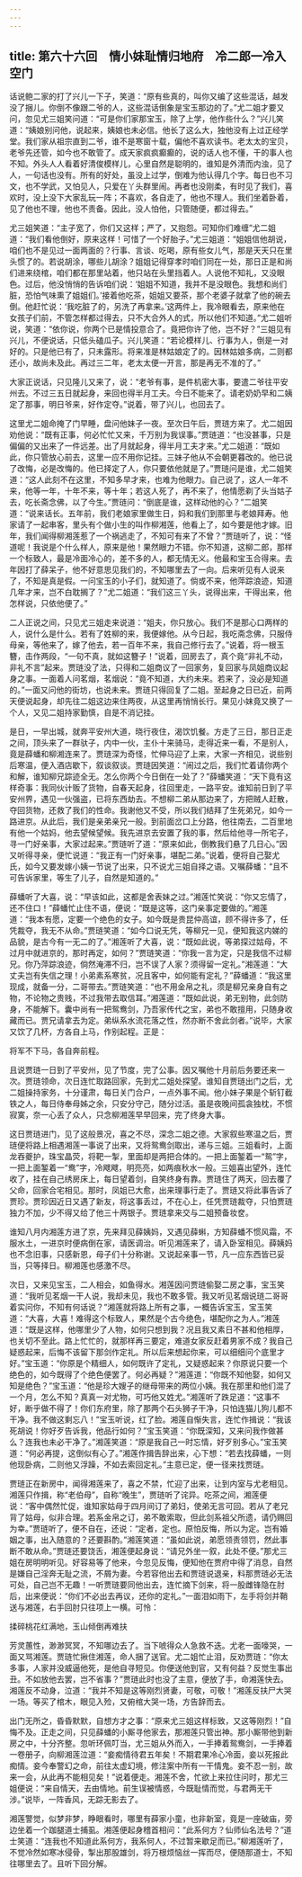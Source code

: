 ```yaml
---
---
---
```

title: 第六十六回　情小妹耻情归地府　冷二郎一冷入空门
---







话说鲍二家的打了兴儿一下子，笑道：“原有些真的，叫你又编了这些混话，越发没了捆儿。你倒不像跟二爷的人，这些混话倒象是宝玉那边的了。”尤二姐才要又问，忽见尤三姐笑问道：“可是你们家那宝玉，除了上学，他作些什么？”兴儿笑道：“姨娘别问他，说起来，姨娘也未必信。他长了这么大，独他没有上过正经学堂。我们家从祖宗直到二爷，谁不是寒窗十载，偏他不喜欢读书。老太太的宝贝，老爷先还管，如今也不敢管了。成天家疯疯癫癫的，说的话人也不懂，干的事人也不知。外头人人看着好清俊模样儿，心里自然是聪明的，谁知是外清而内浊，见了人，一句话也没有。所有的好处，虽没上过学，倒难为他认得几个字。每日也不习文，也不学武，又怕见人，只爱在丫头群里闹。再者也没刚柔，有时见了我们，喜欢时，没上没下大家乱玩一阵；不喜欢，各自走了，他也不理人。我们坐着卧着，见了他也不理，他也不责备。因此，没人怕他，只管随便，都过得去。”

尤三姐笑道：“主子宽了，你们又这样；严了，又抱怨。可知你们难缠”尤二姐道：“我们看他倒好，原来这样！可惜了一个好胎子。”尤三姐道：“姐姐信他胡说，咱们也不是见过一面两面的？行事、言谈、吃喝，原有些女儿气，那是天天只在里头惯了的。若说胡涂，哪些儿胡涂？姐姐记得穿孝时咱们同在一处，那日正是和尚们进来绕棺，咱们都在那里站着，他只站在头里挡着人。人说他不知礼，又没眼色。过后，他没悄悄的告诉咱们说：‘姐姐不知道，我并不是没眼色。我想和尚们脏，恐怕气味熏了姐姐们。’接着他吃茶，姐姐又要茶，那个老婆子就拿了他的碗去倒。他赶忙说：‘我吃脏了的，另洗了再拿来。’这两件上，我冷眼看去，原来他在女孩子们前，不管怎样都过得去，只不大合外人的式，所以他们不知道。”尤二姐听说，笑道：“依你说，你两个已是情投意合了。竟把你许了他，岂不好？”三姐见有兴儿，不便说话，只低头磕瓜子。兴儿笑道：“若论模样儿、行事为人，倒是一对好的。只是他已有了，只未露形。将来准是林姑娘定了的。因林姑娘多病，二则都还小，故尚未及此。再过三二年，老太太便一开言，那是再无不准的了。”

大家正说话，只见隆儿又来了，说：“老爷有事，是件机密大事，要遣二爷往平安州去。不过三五日就起身，来回也得半月工夫。今日不能来了。请老奶奶早和二姨定了那事，明日爷来，好作定夺。”说着，带了兴儿，也回去了。

这里尤二姐命掩了门早睡，盘问他妹子一夜。至次日午后，贾琏方来了。尤二姐因劝他说：“既有正事，何必忙忙又来，千万别为我误事。”贾琏道：“也没甚事，只是偏偏的又出来了一件远差。出了月就起身，得半月工夫才来。”尤二姐道：“既如此，你只管放心前去，这里一应不用你记挂。三妹子他从不会朝更暮改的。他已说了改悔，必是改悔的。他已择定了人，你只要依他就是了。”贾琏问是谁，尤二姐笑道：“这人此刻不在这里，不知多早才来，也难为他眼力。自己说了，这人一年不来，他等一年，十年不来，等十年；若这人死了，再不来了，他情愿剃了头当姑子去，吃长斋念佛，以了今生。”贾琏问：“倒底是谁，这样动他的心？”二姐笑道：“说来话长。五年前，我们老娘家里做生日，妈和我们到那里与老娘拜寿。他家请了一起串客，里头有个做小生的叫作柳湘莲，他看上了，如今要是他才嫁。旧年，我们闻得柳湘莲惹了一个祸逃走了，不知可有来了不曾？”贾琏听了，说：“怪道呢！我说是个什么样人，原来是他！果然眼力不错。你不知道，这柳二郎，那样一个标致人，最是冷面冷心的，差不多的人，都无情无义。他最和宝玉合得来。去年因打了薛呆子，他不好意思见我们的，不知哪里去了一向。后来听见有人说来了，不知是真是假。一问宝玉的小子们，就知道了。倘或不来，他萍踪浪迹，知道几年才来，岂不白耽搁了？”尤二姐道：“我们这三丫头，说得出来，干得出来，他怎样说，只依他便了。”

二人正说之间，只见尤三姐走来说道：“姐夫，你只放心。我们不是那心口两样的人，说什么是什么。若有了姓柳的来，我便嫁他。从今日起，我吃斋念佛，只服侍母亲，等他来了，嫁了他去，若一百年不来，我自己修行去了。”说着，将一根玉簪，击作两段，“一句不真，就如这簪子！”说着，回房去了，真个竟“非礼不动，非礼不言”起来。贾琏没了法，只得和二姐商议了一回家务，复回家与凤姐商议起身之事。一面着人问茗烟，茗烟说：“竟不知道，大约未来。若来了，没必是知道的。”一面又问他的街坊，也说未来。贾琏只得回复了二姐。至起身之日已近，前两天便说起身，却先往二姐这边来住两夜，从这里再悄悄长行。果见小妹竟又换了一个人，又见二姐持家勤慎，自是不消记挂。

是日，一早出城，就奔平安州大道，晓行夜住，渴饮饥餐。方走了三日，那日正走之间，顶头来了一群驮子，内中一伙，主仆十来骑马，走得近来一看，不是别人，竟是薛蟠和柳湘连来了。贾琏深为奇怪，忙伸马迎了上来，大家一齐相见，说些别后寒温，便入酒店歇下，叙谈叙谈。贾琏因笑道：“闹过之后，我们忙着请你两个和解，谁知柳兄踪迹全无。怎么你两个今日倒在一处了？”薛蟠笑道：“天下竟有这样奇事：我同伙计贩了货物，自春天起身，往回里走，一路平安。谁知前日到了平安州界，遇见一伙强盗，已将东西劫去。不想柳二弟从那边来了，方把贼人赶散，夺回货物，还救了我们的性命。我谢他又不受，所以我们结拜了生死弟兄，如今一路进京。从此后，我们是亲弟亲兄一般。到前面岔口上分路，他往南去，二百里地有他一个姑妈，他去望候望候。我先进京去安置了我的事，然后给他寻一所宅子，寻一门好亲事，大家过起来。”贾琏听了道：“原来如此，倒教我们悬了几日心。”因又听得寻亲，便忙说道：“我正有一门好亲事，堪配二弟。”说着，便将自己娶尤氏，如今又要发嫁小姨一节说了出来，只不说尤三姐自择之语。又嘱薛蟠：“且不可告诉家里，等生了儿子，自然是知道的。”

薛蟠听了大喜，说：“早该如此，这都是舍表妹之过。”湘莲忙笑说：“你又忘情了，还不住口！”薛蟠忙止住不语，便说：“既是这等，这门亲事定要做的。”湘莲道：“我本有愿，定要一个绝色的女子。如今既是贵昆仲高谊，顾不得许多了，任凭裁夺，我无不从命。”贾琏笑道：“如今口说无凭，等柳兄一见，便知我这内娣的品貌，是古今有一无二的了。”湘莲听了大喜，说：“既如此说，等弟探过姑母，不过月中就进京的，那时再定，如何？”贾琏笑道：“你我一言为定，只是我信不过柳兄。你乃萍踪浪迹，倘然淹滞不归，岂不误了人家？须得留一定礼。”湘莲道：“大丈夫岂有失信之理！小弟素系寒贫，况且客中，如何能有定礼？”薛蟠道：“我这里现成，就备一分，二哥带去。”贾琏笑道：“也不用金帛之礼，须是柳兄亲身自有之物，不论物之贵贱，不过我带去取信耳。”湘莲道：“既如此说，弟无别物，此剑防身，不能解下。囊中尚有一把鸳鸯剑，乃吾家传代之宝，弟也不敢擅用，只随身收藏而已。贾兄请拿去为定。弟纵系水流花落之性，然亦断不舍此剑者。”说毕，大家又饮了几杯，方各自上马，作别起程。正是：



将军不下马，各自奔前程。



且说贾琏一日到了平安州，见了节度，完了公事。因又嘱他十月前后务要还来一次。贾琏领命，次日连忙取路回家，先到尤二姐处探望。谁知自贾琏出门之后，尤二姐操持家务，十分谨肃，每日关门合户，一点外事不闻。他小妹子果是个斩钉截铁之人，每日侍奉母姊之余，只安分守己，随分过活。虽是夜晚间孤衾独枕，不惯寂寞，奈一心丢了众人，只念柳湘莲早早回来，完了终身大事。

这日贾琏进门，见了这般景况，喜之不尽，深念二姐之德。大家叙些寒温之后，贾琏便将路上相遇湘莲一事说了出来，又将鸳鸯剑取出，递与三姐。三姐看时，上面龙吞夔护，珠宝晶荧，将靶一掣，里面却是两把合体的。一把上面錾着一“鸳”字，一把上面錾着一“鸯”字，冷飕飕，明亮亮，如两痕秋水一般。三姐喜出望外，连忙收了，挂在自己绣房床上，每日望着剑，自笑终身有靠。贾琏住了两天，回去覆了父命，回家合宅相见。那时，凤姐已大愈，出来理事行走了。贾琏又将此事告诉了贾珍。贾珍因近日又遇了新友，将这事丢过，不在心上，任凭贾琏裁夺，只怕贾琏独力不加，少不得又给了他三十两银子。贾琏拿来交与二姐预备妆奁。

谁知八月内湘莲方进了京，先来拜见薛姨妈，又遇见薛蝌，方知薛蟠不惯风霜，不服水土，一进京时便病倒在家，请医调治。听见湘莲来了，请入卧室相见。薛姨妈也不念旧事，只感新恩，母子们十分称谢。又说起亲事一节，凡一应东西皆已妥当，只等择日。柳湘莲也感激不尽。

次日，又来见宝玉，二人相会，如鱼得水。湘莲因问贾琏偷娶二房之事，宝玉笑道：“我听见茗烟一干人说，我却未见，我也不敢多管。我又听见茗烟说琏二哥哥着实问你，不知有何话说？”湘莲就将路上所有之事，一概告诉宝玉，宝玉笑道：“大喜，大喜！难得这个标致人，果然是个古今绝色，堪配你之为人。”湘莲道：“既是这样，他哪里少了人物，如何只想到我？况且我又素日不甚和他相厚，也关切不至此。路上忙忙的，就那样再三要定，难道女家反赶着男家不成？我自己疑惑起来，后悔不该留下那剑作定礼。所以后来想起你来，可以细细问个底里才好。”宝玉道：“你原是个精细人，如何既许了定礼，又疑惑起来？你原说只要一个绝色的，如今既得了个绝色便罢了。何必再疑？”湘莲道：“你既不知他娶，如何又知是绝色？”宝玉道：“他是珍大嫂子的继母带来的两位小姨。我在那里和他们混了一个月，怎么不知？真真一对尤物，可巧他又姓尤。”湘莲听了跌足道：“这事不好，断乎做不得了！你们东府里，除了那两个石头狮子干净，只怕连猫儿狗儿都不干净。我不做这剩忘八！”宝玉听说，红了脸。湘莲自惭失言，连忙作揖说：“我该死胡说！你好歹告诉我，他品行如何？”宝玉笑道：“你既深知，又来问我作做甚么？连我也未必干净了。”湘莲笑道：“原是我自己一时忘情，好歹别多心。”宝玉笑道：“何必再提，这倒似有心了。”湘莲作揖告辞出来，心下想：“若去找薛蟠，一则他现卧病，二则他又浮躁，不如去索回定礼。”主意已定，便一径来找贾琏。

贾琏正在新房中，闻得湘莲来了，喜之不禁，忙迎了出来，让到内室与尤老相见。湘莲只作揖，称“老伯母”，自称“晚生”，贾琏听了诧异。吃茶之间，湘莲便说：“客中偶然忙促，谁知家姑母于四月间订了弟妇，使弟无言可回。若从了老兄背了姑母，似非合理。若系金帛之订，弟不敢索取，但此剑系祖父所遗，请仍赐回为幸。”贾琏听了，便不自在，还说：“定者，定也。原怕反悔，所以为定。岂有婚姻之事，出入随意的？还要斟酌。”湘莲笑道：“虽如此说，弟愿领责领罚，然此事断不敢从命。”贾琏还要饶舌，湘莲便起身说：“请兄外坐一叙，此处不便。”那尤三姐在房明明听见。好容易等了他来，今忽见反悔，便知他在贾府中得了消息，自然是嫌自己淫奔无耻之流，不屑为妻。今若容他出去和贾琏说退亲，料那贾琏必无法可处，自己岂不无趣！一听贾琏要同他出去，连忙摘下剑来，将一股雌锋隐在肘后，出来便说：“你们不必出去再议，还你的定礼。”一面泪如雨下，左手将剑并鞘送与湘莲，右手回肘只往项上一横。可怜：



揉碎桃花红满地，玉山倾倒再难扶



芳灵蕙性，渺渺冥冥，不知哪边去了。当下唬得众人急救不迭。尤老一面嚎哭，一面又骂湘莲。贾琏忙揪住湘莲，命人捆了送官。尤二姐忙止泪，反劝贾琏：“你太多事，人家并没威逼他死，是他自寻短见。你便送他到官，又有何益？反觉生事出丑。不如放他去罢，岂不省事？”贾琏此时也没了主意，便放了手，命湘莲快去。湘莲反不动身，泣道：“我并不知是这等刚烈贤妻，可敬，可敬！”湘莲反扶尸大哭一场。等买了棺木，眼见入殓，又俯棺大哭一场，方告辞而去。

出门无所之，昏昏默默，自想方才之事：“原来尤三姐这样标致，又这等刚烈！”自悔不及。正走之间，只见薛蟠的小厮寻他家去，那湘莲只管出神。那小厮带他到新房之中，十分齐整。忽听环佩叮当，尤三姐从外而入，一手捧着鸳鸯剑，一手捧着一卷册子，向柳湘莲泣道：“妾痴情待君五年矣！不期君果冷心冷面，妾以死报此痴情。妾今奉警幻之命，前往太虚幻境，修注案中所有一干情鬼。妾不忍一别，故来一会，从此再不能相见矣！”说着便走。湘莲不舍，忙欲上来拉住问时，那尤三姐便说：“来自情天，去由情地。前生误被情惑，今既耻情而觉，与君两无干涉。”说毕，一阵香风，无踪无影去了。

湘莲警觉，似梦非梦，睁眼看时，哪里有薛家小童，也非新室，竟是一座破庙，旁边坐着一个跏腿道士捕虱。湘莲便起身稽首相问：“此系何方？仙师仙名法号？”道士笑道：“连我也不知道此系何方，我系何人，不过暂来歇足而已。”柳湘莲听了，不觉冷然如寒冰侵骨，掣出那股雄剑，将万根烦恼丝一挥而尽，便随那道士，不知往哪里去了。且听下回分解。